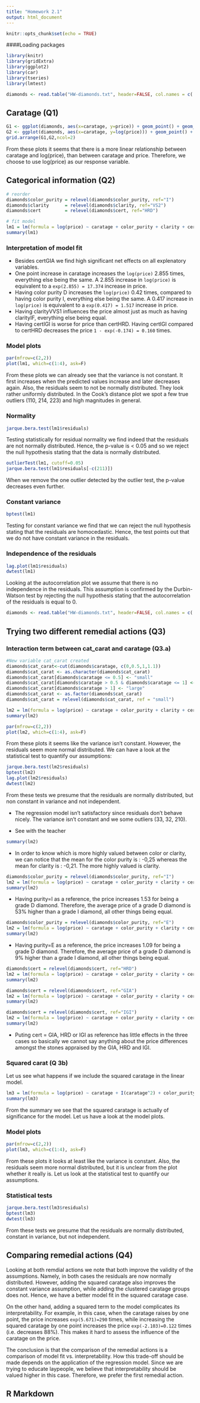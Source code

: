 ```yaml
---
title: "Homework 2.1"
output: html_document
---
```


```r
knitr::opts_chunk$set(echo = TRUE)
```

####Loading packages
```r
library(knitr)
library(gridExtra)
library(ggplot2)
library(car)
library(tseries)
library(lmtest)
```


```r
diamonds <- read.table("HW-diamonds.txt", header=FALSE, col.names = c('caratage', 'color_purity', 'clarity', 'cert', 'price'))
```
## Caratage (Q1)

```r
G1 <- ggplot(diamonds, aes(x=caratage, y=price)) + geom_point() + geom_smooth(method = "lm")
G2 <- ggplot(diamonds, aes(x=caratage, y=log(price))) + geom_point() + geom_smooth(method = "lm")
grid.arrange(G1,G2,ncol=2)
```

From these plots it seems that there is a more linear relationship between caratage and log(price), than between caratage and price. Therefore, we choose to use log(price) as our response variable.

## Categorical information (Q2)

```r
# reorder
diamonds$color_purity = relevel(diamonds$color_purity, ref="I")
diamonds$clarity      = relevel(diamonds$clarity, ref="VS2")
diamonds$cert         = relevel(diamonds$cert, ref="HRD")

# fit model
lm1 = lm(formula = log(price) ~ caratage + color_purity + clarity + cert, data=diamonds)
summary(lm1)
```
### Interpretation of model fit

* Besides certGIA we find high significant net effects on all explenatory variables.
* One point increase in caratage increases the `log(price)` 2.855 times, everything else being the same. A 2.855 increase in `log(price)` is equivalent to a `exp(2.855) = 17.374` increase in price.
* Having color purity D increases the `log(price)` 0.42 times, compared to having color purity I, everything else being the same. A 0.417 increase in `log(price)` is equivalent to a `exp(0.417) = 1.517` increase in price.
* Having clarityVVS1 influences the price almost just as much as having clarityIF, everything else being equal.
* Having certIGI is worse for price than certHRD. Having certIGI compared to certHRD decreases the price `1 - exp(-0.174) = 0.160` times.

### Model plots

```r
par(mfrow=c(2,2))
plot(lm1, which=c(1:4), ask=F)
```

From these plots we can already see that the variance is not constant. It first increases when the predicted values increase and later decreases again. Also, the residuals seem to not be normally distributed. They look rather uniformly distributed. In the Cook's distance plot we spot a few true outliers (110, 214, 223) and high magnitudes in general.

### Normality

```r
jarque.bera.test(lm1$residuals)
```
Testing statistically for residual normality we find indeed that the residuals are not normally distributed. Hence, the p-value is < 0.05 and so we reject the null hypothesis stating that the data is normally distributed.

```r
outlierTest(lm1, cutoff=0.05)
jarque.bera.test(lm1$residuals[-c(211)])
```
When we remove the one outlier detected by the outlier test, the p-value decreases even further.

### Constant variance

```r
bptest(lm1)
```

Testing for constant variance we find that we can reject the null hypothesis stating that the residuals are homocedastic. Hence, the test points out that we do not have constant variance in the residuals. 


### Independence of the residuals

```r
lag.plot(lm1$residuals)
dwtest(lm1)
```

Looking at the autocorrelation plot we assume that there is no independence in the residuals. This assumption is confirmed by the Durbin-Watson test by rejecting the null hypothesis stating that the autocorrelation of the residuals is equal to 0.


```r
diamonds <- read.table("HW-diamonds.txt", header=FALSE, col.names = c('caratage', 'color_purity', 'clarity', 'cert', 'price'))
```

## Trying two different remedial actions (Q3)
### Interaction term between cat_carat and caratage (Q3.a)

```r
#New variable cat_carat created
diamonds$cat_carat<-cut(diamonds$caratage, c(0,0.5,1,1.1))
diamonds$cat_carat <- as.character(diamonds$cat_carat)
diamonds$cat_carat[diamonds$caratage <= 0.5] <- "small"
diamonds$cat_carat[diamonds$caratage > 0.5 & diamonds$caratage <= 1] <- "medium"
diamonds$cat_carat[diamonds$caratage > 1] <- "large"
diamonds$cat_carat <- as.factor(diamonds$cat_carat)
diamonds$cat_carat = relevel(diamonds$cat_carat, ref = "small")
```

```r
lm2 = lm(formula = log(price) ~ caratage + color_purity + clarity + cert + cat_carat + caratage:cat_carat, data = diamonds)
summary(lm2)
```


```r
par(mfrow=c(2,2))
plot(lm2, which=c(1:4), ask=F)
```

From these plots it seems like the variance isn't constant. However, the residuals seem more normal distributed. We can have a look at the statistical test to quantify our assumptions:

```r
jarque.bera.test(lm2$residuals)
bptest(lm2)
lag.plot(lm2$residuals)
dwtest(lm2)
```
From these tests we presume that the residuals are normally distributed, but non constant in variance and not independent.

* The regression model isn't satisfactory since residuals don't behave nicely. The variance isn't constant and we some outliers (33, 32, 210).

* See with the teacher

```r
summary(lm2)
```

* In order to know which is more highly valued between color or clarity, we can notice that the mean for the color purity is : -0,25 whereas the mean for clarity is : -0,21. The more highly valued is clarity.

```r
diamonds$color_purity = relevel(diamonds$color_purity, ref="I")
lm2 = lm(formula = log(price) ~ caratage + color_purity + clarity + cert + cat_carat + caratage:cat_carat, data = diamonds)
summary(lm2)
```

* Having purity=I as a reference, the price increases 1.53 for being a grade D diamond. Therefore, the average price of a grade D diamond is 53% higher than a grade I diamond, all other things being equal.

```r
diamonds$color_purity = relevel(diamonds$color_purity, ref="E")
lm2 = lm(formula = log(price) ~ caratage + color_purity + clarity + cert + cat_carat + caratage:cat_carat, data = diamonds)
summary(lm2)
```

* Having purity=E as a reference, the price increases 1.09 for being a grade D diamond. Therefore, the average price of a grade D diamond is 9% higher than a grade I diamond, all other things being equal.

```r
diamonds$cert = relevel(diamonds$cert, ref="HRD")
lm2 = lm(formula = log(price) ~ caratage + color_purity + clarity + cert + cat_carat + caratage:cat_carat, data = diamonds)
summary(lm2)

diamonds$cert = relevel(diamonds$cert, ref="GIA")
lm2 = lm(formula = log(price) ~ caratage + color_purity + clarity + cert + cat_carat + caratage:cat_carat, data = diamonds)
summary(lm2)

diamonds$cert = relevel(diamonds$cert, ref="IGI")
lm2 = lm(formula = log(price) ~ caratage + color_purity + clarity + cert + cat_carat + caratage:cat_carat, data = diamonds)
summary(lm2)
```

* Puting cert = GIA, HRD or IGI as reference has little effects in the three cases so basically we cannot say anything about the price differences amongst the stones appraised by the GIA, HRD and IGI.

### Squared carat (Q 3b)

Let us see what happens if we include the squared caratage in the linear model. 

```r
lm3 = lm(formula = log(price) ~ caratage + I(caratage^2) + color_purity + clarity + cert, data = diamonds)
summary(lm3)
```

From the summary we see that the squared caratage is actually of significance for the model. Let us have a look at the model plots. 

### Model plots

```r
par(mfrow=c(2,2))
plot(lm3, which=c(1:4), ask=F)
```

From these plots it looks at least like the variance is constant. Also, the residuals seem more normal distributed, but it is unclear from the plot whether it really is. Let us look at the statistical test to quantify our assumptions.

### Statistical tests

```r
jarque.bera.test(lm3$residuals)
bptest(lm3)
dwtest(lm3)
```

From these tests we presume that the residuals are normally distributed, constant in variance, but not independent. 

## Comparing remedial actions (Q4)
Looking at both remdial actions we note that both improve the validity of the assumptions. Namely, in both cases the residuals are now normally distributed. However, adding the squared caratage also improves the constant variance assumption, while adding the clustered caratage groups does not. Hence, we have a better model fit in the squared caratage case.

On the other hand, adding a squared term to the model complicates its interpretability. For example, in this case, when the caratage raises by one point, the price increases `exp(5.671)=290` times, while increasing the squared caratage by one point increases the price `exp(-2.103)=0.122` times (i.e. decreases 88%). This makes it hard to assess the influence of the caratage on the price.

The conclusion is that the comparison of the remedial actions is a comparison of model fit vs. interpretability. How this trade-off should be made depends on the application of the regression model. Since we are trying to educate laypeople, we believe that interpretability should be valued higher in this case. Therefore, we prefer the first remedial action.

## R Markdown